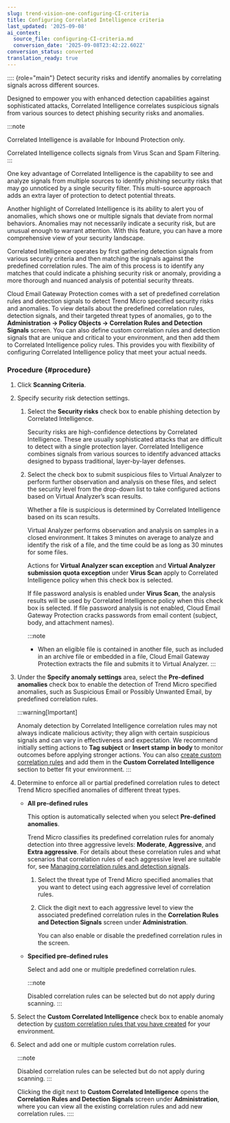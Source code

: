 ```yaml
---
slug: trend-vision-one-configuring-CI-criteria
title: Configuring Correlated Intelligence criteria
last_updated: '2025-09-08'
ai_context:
  source_file: configuring-CI-criteria.md
  conversion_date: '2025-09-08T23:42:22.602Z'
conversion_status: converted
translation_ready: true
---
```


:::: {role="main"}
Detect security risks and identify anomalies by correlating signals across different sources.

Designed to empower you with enhanced detection capabilities against sophisticated attacks, Correlated Intelligence correlates suspicious signals from various sources to detect phishing security risks and anomalies.

:::note

Correlated Intelligence is available for Inbound Protection only.

Correlated Intelligence collects signals from Virus Scan and Spam Filtering.
:::

One key advantage of Correlated Intelligence is the capability to see and analyze signals from multiple sources to identify phishing security risks that may go unnoticed by a single security filter. This multi-source approach adds an extra layer of protection to detect potential threats.

Another highlight of Correlated Intelligence is its ability to alert you of anomalies, which shows one or multiple signals that deviate from normal behaviors. Anomalies may not necessarily indicate a security risk, but are unusual enough to warrant attention. With this feature, you can have a more comprehensive view of your security landscape.

Correlated Intelligence operates by first gathering detection signals from various security criteria and then matching the signals against the predefined correlation rules. The aim of this process is to identify any matches that could indicate a phishing security risk or anomaly, providing a more thorough and nuanced analysis of potential security threats.

Cloud Email Gateway Protection comes with a set of predefined correlation rules and detection signals to detect Trend Micro specified security risks and anomalies. To view details about the predefined correlation rules, detection signals, and their targeted threat types of anomalies, go to the **Administration → Policy Objects → Correlation Rules and Detection Signals** screen. You can also define custom correlation rules and detection signals that are unique and critical to your environment, and then add them to Correlated Intelligence policy rules. This provides you with flexibility of configuring Correlated Intelligence policy that meet your actual needs.

### Procedure {#procedure}

1.  Click **Scanning Criteria**.

2.  Specify security risk detection settings.

    1.  Select the **Security risks** check box to enable phishing detection by Correlated Intelligence.

        Security risks are high-confidence detections by Correlated Intelligence. These are usually sophisticated attacks that are difficult to detect with a single protection layer. Correlated Intelligence combines signals from various sources to identify advanced attacks designed to bypass traditional, layer-by-layer defenses.

    2.  Select the check box to submit suspicious files to Virtual Analyzer to perform further observation and analysis on these files, and select the security level from the drop-down list to take configured actions based on Virtual Analyzer’s scan results.

        Whether a file is suspicious is determined by Correlated Intelligence based on its scan results.

        Virtual Analyzer performs observation and analysis on samples in a closed environment. It takes 3 minutes on average to analyze and identify the risk of a file, and the time could be as long as 30 minutes for some files.

        Actions for **Virtual Analyzer scan exception** and **Virtual Analyzer submission quota exception** under **Virus Scan** apply to Correlated Intelligence policy when this check box is selected.

        If file password analysis is enabled under **Virus Scan**, the analysis results will be used by Correlated Intelligence policy when this check box is selected. If file password analysis is not enabled, Cloud Email Gateway Protection cracks passwords from email content (subject, body, and attachment names).

        :::note

        - When an eligible file is contained in another file, such as included in an archive file or embedded in a file, Cloud Email Gateway Protection extracts the file and submits it to Virtual Analyzer.
        :::

3.  Under the **Specify anomaly settings** area, select the **Pre-defined anomalies** check box to enable the detection of Trend Micro specified anomalies, such as Suspicious Email or Possibly Unwanted Email, by predefined correlation rules.

    :::warning[Important]

    Anomaly detection by Correlated Intelligence correlation rules may not always indicate malicious activity; they align with certain suspicious signals and can vary in effectiveness and expectation. We recommend initially setting actions to **Tag subject** or **Insert stamp in body** to monitor outcomes before applying stronger actions. You can also [create custom correlation rules](managing-correlation-rules.mdx) and add them in the **Custom Correlated Intelligence** section to better fit your environment.
    :::

4.  Determine to enforce all or partial predefined correlation rules to detect Trend Micro specified anomalies of different threat types.

    - **All pre-defined rules**

      This option is automatically selected when you select **Pre-defined anomalies**.

      Trend Micro classifies its predefined correlation rules for anomaly detection into three aggressive levels: **Moderate**, **Aggressive**, and **Extra aggressive**. For details about these correlation rules and what scenarios that correlation rules of each aggressive level are suitable for, see [Managing correlation rules and detection signals](managing-correlation-rules.mdx).

      1.  Select the threat type of Trend Micro specified anomalies that you want to detect using each aggressive level of correlation rules.

      2.  Click the digit next to each aggressive level to view the associated predefined correlation rules in the **Correlation Rules and Detection Signals** screen under **Administration**.

          You can also enable or disable the predefined correlation rules in the screen.

    - **Specified pre-defined rules**

      Select and add one or multiple predefined correlation rules.

      :::note

      Disabled correlation rules can be selected but do not apply during scanning.
      :::

5.  Select the **Custom Correlated Intelligence** check box to enable anomaly detection by [custom correlation rules that you have created](managing-correlation-rules.mdx) for your environment.

6.  Select and add one or multiple custom correlation rules.

    :::note

    Disabled correlation rules can be selected but do not apply during scanning.
    :::

    Clicking the digit next to **Custom Correlated Intelligence** opens the **Correlation Rules and Detection Signals** screen under **Administration**, where you can view all the existing correlation rules and add new correlation rules.
::::
